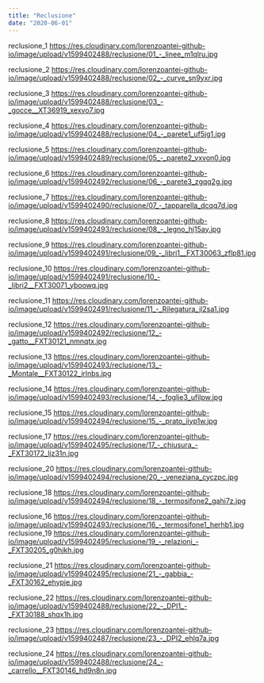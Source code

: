```yaml
---
title: "Reclusione"
date: "2020-06-01"
---
```


reclusione_1 https://res.cloudinary.com/lorenzoantei-github-io/image/upload/v1599402488/reclusione/01_-_linee_m1qlru.jpg

reclusione_2 https://res.cloudinary.com/lorenzoantei-github-io/image/upload/v1599402488/reclusione/02_-_curve_sn9yxr.jpg

reclusione_3 https://res.cloudinary.com/lorenzoantei-github-io/image/upload/v1599402488/reclusione/03_-_gocce__XT36919_xexvo7.jpg

reclusione_4 https://res.cloudinary.com/lorenzoantei-github-io/image/upload/v1599402488/reclusione/04_-_parete1_uf5jg1.jpg

reclusione_5 https://res.cloudinary.com/lorenzoantei-github-io/image/upload/v1599402489/reclusione/05_-_parete2_vxvon0.jpg

reclusione_6 https://res.cloudinary.com/lorenzoantei-github-io/image/upload/v1599402492/reclusione/06_-_parete3_zgqq2g.jpg

reclusione_7 https://res.cloudinary.com/lorenzoantei-github-io/image/upload/v1599402490/reclusione/07_-_tapparella_dcqq7d.jpg

reclusione_8 https://res.cloudinary.com/lorenzoantei-github-io/image/upload/v1599402493/reclusione/08_-_legno_hj15ay.jpg

reclusione_9 https://res.cloudinary.com/lorenzoantei-github-io/image/upload/v1599402491/reclusione/09_-_libri1__FXT30063_zflp81.jpg

reclusione_10 https://res.cloudinary.com/lorenzoantei-github-io/image/upload/v1599402491/reclusione/10_-_libri2__FXT30071_yboowq.jpg

reclusione_11 https://res.cloudinary.com/lorenzoantei-github-io/image/upload/v1599402491/reclusione/11_-_Rilegatura_jl2sa1.jpg

reclusione_12 https://res.cloudinary.com/lorenzoantei-github-io/image/upload/v1599402492/reclusione/12_-_gatto__FXT30121_nmnqtx.jpg

reclusione_13 https://res.cloudinary.com/lorenzoantei-github-io/image/upload/v1599402493/reclusione/13_-_Montale__FXT30122_irlnbs.jpg

reclusione_14 https://res.cloudinary.com/lorenzoantei-github-io/image/upload/v1599402493/reclusione/14_-_foglie3_ufilpw.jpg

reclusione_15 https://res.cloudinary.com/lorenzoantei-github-io/image/upload/v1599402494/reclusione/15_-_prato_iiyp1w.jpg

reclusione_17 https://res.cloudinary.com/lorenzoantei-github-io/image/upload/v1599402495/reclusione/17_-_chiusura_-_FXT30172_ljz31n.jpg

reclusione_20 https://res.cloudinary.com/lorenzoantei-github-io/image/upload/v1599402494/reclusione/20_-_veneziana_cyczpc.jpg

reclusione_18 https://res.cloudinary.com/lorenzoantei-github-io/image/upload/v1599402494/reclusione/18_-_termosifone2_gahi7z.jpg

reclusione_16 https://res.cloudinary.com/lorenzoantei-github-io/image/upload/v1599402493/reclusione/16_-_termosifone1_herhb1.jpg
reclusione_19 https://res.cloudinary.com/lorenzoantei-github-io/image/upload/v1599402495/reclusione/19_-_relazioni_-_FXT30205_g0hjkh.jpg

reclusione_21 https://res.cloudinary.com/lorenzoantei-github-io/image/upload/v1599402495/reclusione/21_-_gabbia_-_FXT30162_ehypje.jpg

reclusione_22 https://res.cloudinary.com/lorenzoantei-github-io/image/upload/v1599402488/reclusione/22_-_DPI1_-_FXT30188_shqx1h.jpg

reclusione_23 https://res.cloudinary.com/lorenzoantei-github-io/image/upload/v1599402487/reclusione/23_-_DPI2_ehlq7a.jpg

reclusione_24 https://res.cloudinary.com/lorenzoantei-github-io/image/upload/v1599402488/reclusione/24_-_carrello__FXT30146_hd9n8n.jpg
